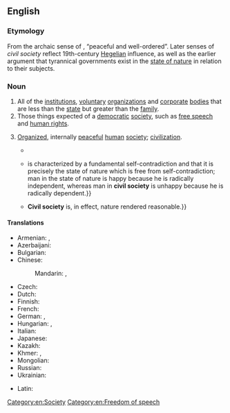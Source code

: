 ==English==

===Etymology===
From the archaic sense of {{m|en|civil}}, “peaceful and well-ordered”. Later senses of ''civil society'' reflect 19th-century [[Hegelian]] influence, as well as the earlier argument that tyrannical governments exist in the [[state of nature]] in relation to their subjects.

===Noun===
{{wikipedia}}
{{en-noun|~}}

# All of the [[institution]]s, [[voluntary]] [[organization]]s and [[corporate]] [[body|bodies]] that are less than the [[state]] but greater than the [[family]]. {{defdate|from 19th c.}}
# Those things expected of a [[democratic]] [[society]], such as [[free speech]] and [[human rights]]. {{defdate|from 20th c.}}
# {{lb|en|philosophy}} [[organized|Organized]], internally [[peaceful]] [[human]] [[society]]; [[civilization]]. {{defdate|from 17th c.}}
#: {{ant|en|state of nature}}
#* {{quote-book|en|year=1689|author={{w|John Locke}}|title={{w|Two Treatises of Government}}|year2=1727|title2=The Works of John Locke Esq.|volume2=2|page2=185|pageurl2=https://books.google.co.uk/books?id=g27OBKXUk5wC&pg=PA185|text=The only Way whereby any one divests himself of his natural Liberty, and puts on the ''Bonds of '''civil Society''''', is by agreeing with other Men to join and unite into a Community, for their comfortable, safe, and peaceable living one amongst another, in a secure Enjoyment of their Properties, and a greater Security against any that are not of it.}}
#* {{quote-book|en|year=1953|author={{w|Leo Strauss}}|title=Natural Right and History|page=282|text=Rousseau, however, thought that '''civil society''' as such {{...}} is characterized by a fundamental self-contradiction and that it is precisely the state of nature which is free from self-contradiction; man in the state of nature is happy because he is radically independent, whereas man in '''civil society''' is unhappy because he is radically dependent.}}
#* {{quote-book|en|year=1989|author=Gary B. Herbert|title=Thomas Hobbes: The Unity of Scientific and Moral Wisdom|isbn=0774803150|page=12|pageurl=https://books.google.co.uk/books?id=wlj-PaGx6ZwC&pg=PA12|text=Man’s decision to leave the state of nature is a ''natural'' decision. {{...}} '''Civil society''' is, in effect, nature rendered reasonable.}}

====Translations====
{{trans-top|institutions, voluntary organizations and corporate bodies}}
* Armenian: {{t+|hy|քաղաքացիական հասարակություն}}, {{t|hy|քաղհասարակություն}}
* Azerbaijani: {{t|az|vətəndaş cəmiyyəti}}
* Bulgarian: {{t|bg|гражданско общество|n}}
* Chinese:
*: Mandarin: {{t|cmn|公民社會|sc=Hani}}, {{t|cmn|公民社会|tr=gōngmín shèhuì|sc=Hani}}
* Czech: {{t|cs|občanská společnost|f}}
* Dutch: {{t|nl|maatschappelijk middenveld|n}}
* Finnish: {{t+|fi|kansalaisyhteiskunta}}
* French: {{t+|fr|société civile|f}}
* German: {{t|de|Zivilgesellschaft|f}}, {{t|de|bürgerliche Gesellschaft|f}} {{qualifier|Hegelianism}}
* Hungarian: {{t|hu|civil társadalom}}, {{t|hu|polgári társadalom}}
* Italian: {{t+|it|società civile|f}}
* Japanese: {{t+|ja|市民社会|tr=しみんしゃかい, shimin shakai|sc=Jpan}}
* Kazakh: {{t|kk|азаматтық қоғам}}
* Khmer: {{t|km|អសេនិកសង្គម|sc=Khmr|tr=aʔseenɨk sɑŋkum}}, {{t|km|សង្គមស៊ីវិល|sc=Khmr|tr=sɑŋkum siivɨl}}
* Mongolian: {{t|mn|иргэний нийгэм}}
* Russian: {{t|ru|гражда́нское о́бщество|n}}
* Ukrainian: {{t|uk|громадянське суспільство|n}}
{{trans-bottom}}

{{trans-top-also|organized and peaceful society|civilization}}
* Latin: {{t|la|status cīvīlis|m}}
{{trans-bottom}}

[[Category:en:Society]]
[[Category:en:Freedom of speech]]